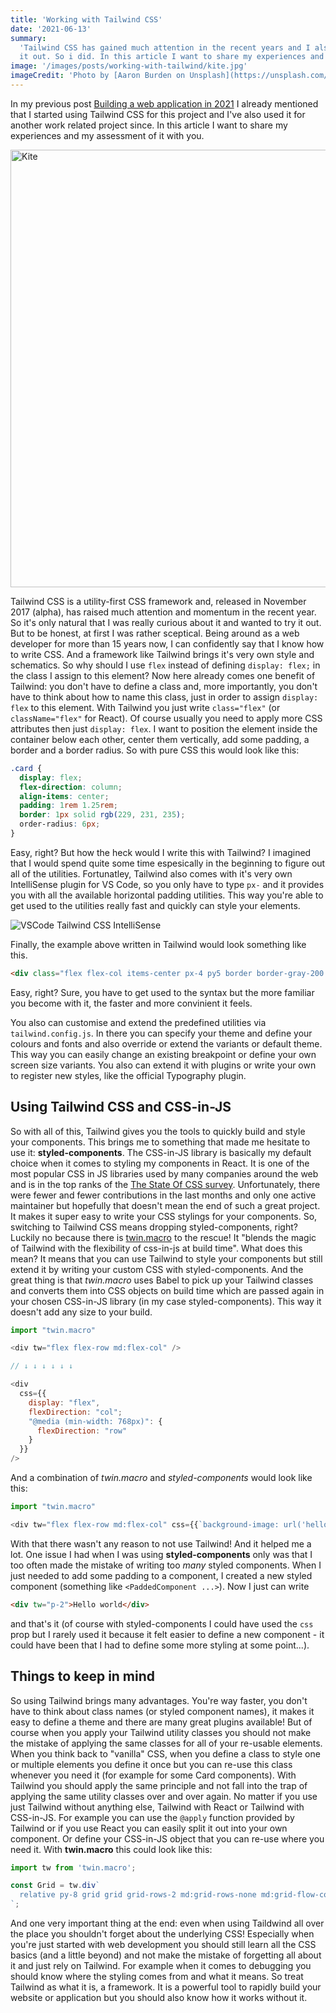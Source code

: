 ```yaml
---
title: 'Working with Tailwind CSS'
date: '2021-06-13'
summary:
  'Tailwind CSS has gained much attention in the recent years and I also was really curious about it and wanted to try
  it out. So i did. In this article I want to share my experiences and my assesment of it with you.'
image: '/images/posts/working-with-tailwind/kite.jpg'
imageCredit: 'Photo by [Aaron Burden on Unsplash](https://unsplash.com/photos/O0p6aV9Go3Y)'
---
```


In my previous post [Building a web application in 2021](/posts/building-a-web-application-in-2021) I already mentioned
that I started using Tailwind CSS for this project and I've also used it for another work related project since. In this
article I want to share my experiences and my assessment of it with you.

<Image src="/images/posts/working-with-tailwind/kite.jpg" alt="Kite" width="1400" height="700" priority />

Tailwind CSS is a utility-first CSS framework and, released in November 2017 (alpha), has raised much attention and
momentum in the recent year. So it's only natural that I was really curious about it and wanted to try it out. But to be
honest, at first I was rather sceptical. Being around as a web developer for more than 15 years now, I can confidently
say that I know how to write CSS. And a framework like Tailwind brings it's very own style and schematics. So why should
I use `flex` instead of defining `display: flex;` in the class I assign to this element? Now here already comes one
benefit of Tailwind: you don't have to define a class and, more importantly, you don't have to think about how to name
this class, just in order to assign `display: flex` to this element. With Tailwind you just write `class="flex"` (or
`className="flex"` for React). Of course usually you need to apply more CSS attributes then just `display: flex`. I want
to position the element inside the container below each other, center them vertically, add some padding, a border and a
border radius. So with pure CSS this would look like this:

```css
.card {
  display: flex;
  flex-direction: column;
  align-items: center;
  padding: 1rem 1.25rem;
  border: 1px solid rgb(229, 231, 235);
  order-radius: 6px;
}
```

Easy, right? But how the heck would I write this with Tailwind? I imagined that I would spend quite some time
espesically in the beginning to figure out all of the utilities. Fortunatley, Tailwind also comes with it's very own
IntelliSense plugin for VS Code, so you only have to type `px-` and it provides you with all the available horizontal
padding utilities. This way you're able to get used to the utilities really fast and quickly can style your elements.

<Image
  src="/images/posts/working-with-tailwind/tailwind-vscode-intellisense.png"
  alt="VSCode Tailwind CSS IntelliSense"
  width={600}
  height={305}
/>

Finally, the example above written in Tailwind would look something like this.

```html
<div class="flex flex-col items-center px-4 py5 border border-gray-200 rounded-md">...</div>
```

Easy, right? Sure, you have to get used to the syntax but the more familiar you become with it, the faster and more
convinient it feels.

You also can customise and extend the predefined utilities via `tailwind.config.js`. In there you can specify your theme
and define your colours and fonts and also override or extend the variants or default theme. This way you can easily
change an existing breakpoint or define your own screen size variants. You also can extend it with plugins or write your
own to register new styles, like the official Typography plugin.

## Using Tailwind CSS and CSS-in-JS

So with all of this, Tailwind gives you the tools to quickly build and style your components. This brings me to
something that made me hesitate to use it: **styled-components**. The CSS-in-JS library is basically my default choice
when it comes to styling my components in React. It is one of the most popular CSS in JS libraries used by many
companies around the web and is in the top ranks of the
[The State Of CSS survey](https://2020.stateofcss.com/en-US/technologies/css-in-js/). Unfortunately, there were fewer
and fewer contributions in the last months and only one active maintainer but hopefully that doesn't mean the end of
such a great project. It makes it super easy to write your CSS stylings for your components. So, switching to Tailwind
CSS means dropping styled-components, right? Luckily no because there is
[twin.macro](https://github.com/ben-rogerson/twin.macro) to the rescue! It "blends the magic of Tailwind with the
flexibility of css-in-js at build time". What does this mean? It means that you can use Tailwind to style your
components but still extend it by writing your custom CSS with styled-components. And the great thing is that
_twin.macro_ uses Babel to pick up your Tailwind classes and converts them into CSS objects on build time which are
passed again in your chosen CSS-in-JS library (in my case styled-components). This way it doesn't add any size to your
build.

```js
import "twin.macro"

<div tw="flex flex-row md:flex-col" />

// ↓ ↓ ↓ ↓ ↓ ↓

<div
  css={{
    display: "flex",
    flexDirection: "col";
    "@media (min-width: 768px)": {
      flexDirection: "row"
    }
  }}
/>
```

And a combination of _twin.macro_ and _styled-components_ would look like this:

```js
import "twin.macro"

<div tw="flex flex-row md:flex-col" css={{`background-image: url('hello-world.png')`}} />
```

With that there wasn't any reason to not use Tailwind! And it helped me a lot. One issue I had when I was using
**styled-components** only was that I too often made the mistake of writing too _many_ styled components. When I just
needed to add some padding to a component, I created a new styled component (something like `<PaddedComponent ...>`).
Now I just can write

```html
<div tw="p-2">Hello world</div>
```

and that's it (of course with styled-components I could have used the `css` prop but I rarely used it because it felt
easier to define a new component - it could have been that I had to define some more styling at some point...).

## Things to keep in mind

So using Tailwind brings many advantages. You're way faster, you don't have to think about class names (or styled
component names), it makes it easy to define a theme and there are many great plugins available! But of course when you
apply your Tailwind utility classes you should not make the mistake of applying the same classes for all of your
re-usable elements. When you think back to "vanilla" CSS, when you define a class to style one or multiple elements you
define it once but you can re-use this class whenever you need it (for example for some Card components). With Tailwind
you should apply the same principle and not fall into the trap of applying the same utility classes over and over again.
No matter if you use just Tailwind without anything else, Tailwind with React or Tailwind with CSS-in-JS. For example
you can use the `@apply` function provided by Tailwind or if you use React you can easily split it out into your own
component. Or define your CSS-in-JS object that you can re-use where you need it. With **twin.macro** this could look
like this:

```js
import tw from 'twin.macro';

const Grid = tw.div`
  relative py-8 grid grid grid-rows-2 md:grid-rows-none md:grid-flow-col gap-6 items-center justify-items-center
`;
```

And one very important thing at the end: even when using Taildwind all over the place you shouldn't forget about the
underlying CSS! Especially when you're just started with web development you should still learn all the CSS basics (and
a little beyond) and not make the mistake of forgetting all about it and just rely on Tailwind. For example when it
comes to debugging you should know where the styling comes from and what it means. So treat Tailwind as what it is, a
framework. It is a powerful tool to rapidly build your website or application but you should also know how it works
without it.
